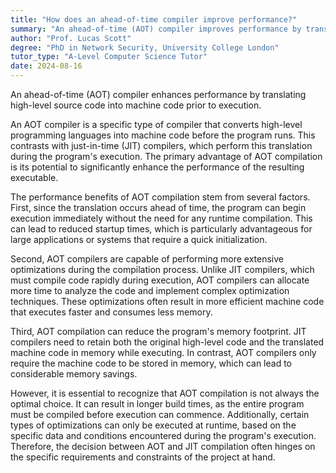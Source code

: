```yaml
---
title: "How does an ahead-of-time compiler improve performance?"
summary: "An ahead-of-time (AOT) compiler improves performance by translating high-level code into machine code before execution."
author: "Prof. Lucas Scott"
degree: "PhD in Network Security, University College London"
tutor_type: "A-Level Computer Science Tutor"
date: 2024-08-16
---
```


An ahead-of-time (AOT) compiler enhances performance by translating high-level source code into machine code prior to execution.

An AOT compiler is a specific type of compiler that converts high-level programming languages into machine code before the program runs. This contrasts with just-in-time (JIT) compilers, which perform this translation during the program's execution. The primary advantage of AOT compilation is its potential to significantly enhance the performance of the resulting executable.

The performance benefits of AOT compilation stem from several factors. First, since the translation occurs ahead of time, the program can begin execution immediately without the need for any runtime compilation. This can lead to reduced startup times, which is particularly advantageous for large applications or systems that require a quick initialization.

Second, AOT compilers are capable of performing more extensive optimizations during the compilation process. Unlike JIT compilers, which must compile code rapidly during execution, AOT compilers can allocate more time to analyze the code and implement complex optimization techniques. These optimizations often result in more efficient machine code that executes faster and consumes less memory.

Third, AOT compilation can reduce the program's memory footprint. JIT compilers need to retain both the original high-level code and the translated machine code in memory while executing. In contrast, AOT compilers only require the machine code to be stored in memory, which can lead to considerable memory savings.

However, it is essential to recognize that AOT compilation is not always the optimal choice. It can result in longer build times, as the entire program must be compiled before execution can commence. Additionally, certain types of optimizations can only be executed at runtime, based on the specific data and conditions encountered during the program's execution. Therefore, the decision between AOT and JIT compilation often hinges on the specific requirements and constraints of the project at hand.
    